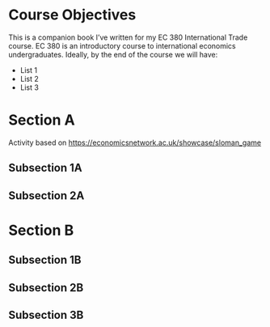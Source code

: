 # Course Objectives {.unnumbered}

This is a companion book I've written for my EC 380 International Trade course.
EC 380 is an introductory course to international economics undergraduates. 
Ideally, by the end of the course we will have:

- List 1
- List 2
- List 3

# Section A

Activity based on <https://economicsnetwork.ac.uk/showcase/sloman_game>

## Subsection 1A

## Subsection 2A

# Section B

## Subsection 1B

## Subsection 2B

## Subsection 3B